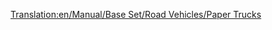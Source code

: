 [[Translation:en/Manual/Base Set/Road Vehicles/Paper Trucks]]
{{hu/Navbox Közúti járművek}}
{{hu/Közúti járművek|name     = Uhl papírszállító
  |img      =en/Uhl Paper Truck.png|price    = £4,592 ($9,184)  
  |speed    = 30 mph (48 km/h)
  |annual   = £421 ($842)
  |designed = 1936
  |life     = 15
  |capacity = 15 tonna [[hu/Manual/Base Set/Cargos/Papír|papír]]
}}
{{hu/Közúti járművek|name     = Balogh papírszállító
  |img      =en/Balogh Paper Truck.png|price    = £5,535 ($11,070) 
  |speed    = 55 mph (88 km/h)
  |annual   = £787 ($1,574)
  |designed = 1979
  |life     = 15
  |capacity = 18 tonna [[hu/Manual/Base Set/Cargos/Papír|papír]]
}}
{{hu/Közúti járművek|name     = MPS papírszállító
  |img      =en/MPS Paper Truck.png|price    = £5,945 ($11,890) 
  |speed    = 70 mph (112 km/h)
  |annual   = £1,125 ($2,250)
  |designed = 2007
  |life     = 15
  |capacity = 20 tonna [[hu/Manual/Base Set/Cargos/Papír|papír]]
}}